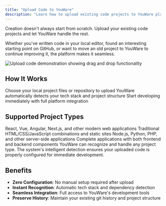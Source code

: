 ```yaml
---
title: "Upload Code to YouWare"
description: "Learn how to upload existing code projects to YouWare platform with automatic tech stack detection and seamless integration"
---
```



<Info>
Creation doesn't always start from scratch. Upload your existing code projects and let YouWare handle the rest.
</Info>

Whether you've written code in your local editor, found an interesting starting point on GitHub, or want to move an old project to YouWare to continue improving it, the platform makes it seamless.

<img 
  src="/images/upload_code.gif" 
  alt="Upload code demonstration showing drag and drop functionality"
/>

## How It Works

<Steps>
  <Step title="Select Your Project" icon="folder-open">
    Choose your local project files or repository to upload
  </Step>
  <Step title="Automatic Detection" icon="search">
    YouWare automatically detects your tech stack and project structure
  </Step>
  <Step title="Ready to Code" icon="play">
    Start developing immediately with full platform integration
  </Step>
</Steps>

## Supported Project Types

<CardGroup cols={2}>
  <Card title="Modern Frameworks" icon="react" color="#61DAFB">
    React, Vue, Angular, Next.js, and other modern web applications
  </Card>
  <Card title="Classic Web" icon="code" color="#F7DF1E">
    Traditional HTML/CSS/JavaScript combinations and static sites
  </Card>
  <Card title="Backend Projects" icon="server" color="#339933">
    Node.js, Python, PHP, and other server-side applications
  </Card>
  <Card title="Full-Stack Apps" icon="layers" color="#FF6B6B">
    Complete applications with both frontend and backend components
  </Card>
</CardGroup>

<Tip>
YouWare can recognize and handle any project type. The system's intelligent detection ensures your uploaded code is properly configured for immediate development.
</Tip>

## Benefits

- **Zero Configuration**: No manual setup required after upload
- **Instant Recognition**: Automatic tech stack and dependency detection  
- **Seamless Integration**: Full access to YouWare's development tools
- **Preserve History**: Maintain your existing git history and project structure